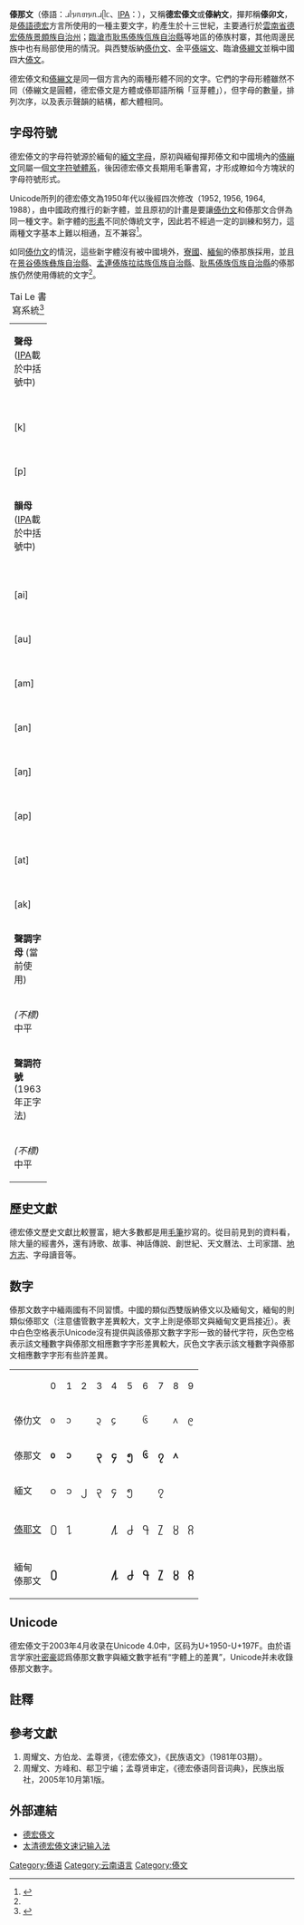 {{Infobox WS
|name = 傣那文
|altname= ᥘᥣᥭᥰᥖᥭᥰᥘᥫᥴ
|type = [[元音附標文字|元音附標文字]]
|languages = [[德宏傣语|德宏傣语]]
|time = 13世纪至今
|fam1 = [[原始迦南字母|原始迦南字母]]
|fam2 = [[腓尼基字母|腓尼基字母]]
|fam3 = [[亚兰字母|亚兰字母]]
|fam4 = [[婆罗米文|婆罗米文]]
|fam5 = [[孟文|孟文]]
|fam6 = [[緬文|緬文]]
|unicode = [http://www.unicode.org/charts/PDF/U1950.pdf U+1950至U+197F]
|caption = 德宏傣文《[[比丘比喻经|比丘比喻经]]》。[[中国文字博物馆|中国文字博物馆]]藏。
|sample = 德宏傣文 比丘比喻经.JPG
|iso15924 = Tale
}}
{{Tai Le characters}}
'''傣那文'''（傣語：ᥘᥣᥭᥰᥖᥭᥰᥘᥫᥴ、[[IPA|IPA]]：{{IPA|laːi⁵⁵tai⁵⁵lə³⁵|}}），又稱'''德宏傣文'''或'''傣納文'''，撣邦稱'''傣卯文'''，是[[傣語|傣語]][[德宏|德宏]]方言所使用的一種主要文字，約產生於十三世紀，主要通行於[[雲南省|雲南省]][[德宏傣族景頗族自治州|德宏傣族景頗族自治州]]；[[臨滄市|臨滄市]][[耿馬傣族佤族自治縣|耿馬傣族佤族自治縣]]等地區的傣族村寨，其他周邊民族中也有局部使用的情況。與西雙版納[[傣仂文|傣仂文]]、金平[[傣端文|傣端文]]、臨滄[[傣綳文|傣綳文]]並稱中國四大[[傣文|傣文]]。

德宏傣文和[[傣繃文|傣繃文]]是同一個方言內的兩種形體不同的文字。它們的字母形體雖然不同（傣繃文是圓體，德宏傣文是方體或傣耶語所稱「豆芽體」），但字母的數量，排列次序，以及表示聲韻的結構，都大體相同。

==字母符號==
德宏傣文的字母符號源於緬甸的[[緬文字母|緬文字母]]，原初與緬甸撣邦傣文和中國境內的[[傣繃文|傣繃文]]同屬一個[[文字|文字]][[符號|符號]][[體系|體系]]，後因德宏傣文長期用毛筆書寫，才形成瞭如今方塊狀的字母符號形式。

Unicode所列的德宏傣文為1950年代以後經四次修改（1952, 1956, 1964, 1988），由中國政府推行的新字體，並且原初的計畫是要讓[[傣仂文|傣仂文]]和傣那文合併為同一種文字。新字體的[[形素|形素]]不同於傳統文字，因此若不經過一定的訓練和努力，這兩種文字基本上難以相通，互不兼容<ref name="Wharton">{{cite book |author1=David Wharton |title=Language, Orthography and Buddhist Manuscript Culture of the Tai Nuea - an apocryphal jātaka text in Mueang Sing, Laos. Chapter 4: Orthography |url=https://www.academia.edu/40578974/Language_Orthography_and_Buddhist_Manuscript_Culture_of_the_Tai_Nuea_an_apocryphal_j%C4%81taka_text_in_Mueang_Sing_Laos_Chapter_4_Orthography |access-date=2021-06-02 |archive-date=2021-02-04 |archive-url=https://web.archive.org/web/20210204080733/https://www.academia.edu/40578974/Language_Orthography_and_Buddhist_Manuscript_Culture_of_the_Tai_Nuea_an_apocryphal_j%C4%81taka_text_in_Mueang_Sing_Laos_Chapter_4_Orthography }}</ref>。

如同[[傣仂文|傣仂文]]的情況，這些新字體沒有被中國境外，[[寮國|寮國]]、[[緬甸|緬甸]]的傣那族採用，並且在[[景谷傣族彝族自治縣|景谷傣族彝族自治縣]]、[[孟連傣族拉祜族佤族自治縣|孟連傣族拉祜族佤族自治縣]]、[[耿馬傣族佤族自治縣|耿馬傣族佤族自治縣]]的傣那族仍然使用傳統的文字<ref name="Wharton"/>。

{| class="wikitable" style="border-collapse:collapse;background:#FFFFFF;text-align:center;"
|+ Tai Le 書寫系統<ref name="Multi">{{cite book|title=Multilingualism in China: The Politics of Writing Reforms for Minority Languages, 1949-2002|year=2003|first=Minglang|last=Zhou|publisher=De Gruyter|isbn=978-3110178968}}</ref>
|- bgcolor="LightGrey" style="text-align:left;"
| colspan="11" | '''聲母''' ([[國際音標|IPA]]載於中括號中)
|-
| {{large|ᥐ}}<br>[k] || {{large|ᥑ}}<br>[x] || {{large|ᥒ}}<br>[ŋ] || {{large|ᥓ}}<br>[ts] || {{large|ᥔ}}<br>[s] || {{large|ᥕ}}<br>[j] || {{large|ᥖ}}<br>[t] || {{large|ᥗ}}<br>[tʰ] || {{large|ᥘ}}<br>[l]
|-
| {{large|ᥙ}}<br>[p] || {{large|ᥚ}}<br>[pʰ] || {{large|ᥛ}}<br>[m] || {{large|ᥜ}}<br>[f] || {{large|ᥝ}}<br>[v] || {{large|ᥞ}}<br>[h] || {{large|ᥟ}}<br>[ʔ] || {{large|ᥠ}}<br>[kʰ] || {{large|ᥡ}}<br>[tsʰ] || style="width: 50px;" | {{large|ᥢ}}<br>[n]
|- bgcolor="LightGrey" style="text-align:left;"
| colspan="11" | '''韻母''' ([[國際音標|IPA]]載於中括號中)
|-
| style="width: 50px;" | || style="width: 50px;" | {{large|ᥣ}}<br>[a] || style="width: 50px;" | {{large|ᥤ}}<br>[i] || style="width: 50px;" | {{large|ᥥ}}<br>[e] || style="width: 50px;" | {{large|ᥦ}}<br>{{nobr|[ɛ], [ia]}} || style="width: 50px;" | {{large|ᥧ}}<br>[u] || style="width: 50px;" | {{large|ᥨᥝ}}<br>[o] || style="width: 50px;" | {{large|ᥩ}}<br>{{nobr|[ɔ], [ua]}} || style="width: 50px" | {{large|ᥪ}}<br>[ɯ] || {{large|ᥫ}}<br>[ə] || style="width: 50px;" | {{large|ᥬ}}<br>[aɯ]
|-
| {{large|ᥭ}}<br>[ai] || {{large|ᥣᥭ}}<br>[aːi]  || || || || {{large|ᥧᥭ}}<br>[ui] || {{large|ᥨᥭ}}<br>[oi] || {{large|ᥩᥭ}}<br>{{nobr|[ɔi]}} || {{large|ᥪᥭ}}<br>[ɯi] || {{large|ᥫᥭ}}<br>[əi]
|-
| {{large|-ᥝ}}<br>[au] || {{large|ᥣᥝ}}<br>[aːu] || {{large|ᥤᥝ}}<br>[iu] || {{large|ᥥᥝ}}<br>[eu] || {{large|ᥦᥝ}}<br>[ɛu] || || || || {{large|ᥪᥝ}}<br>[ɯu] || {{large|ᥫᥝ}}<br>[əu]
|-
| {{large|-ᥛ}}<br>[am] || {{large|ᥣᥛ}}<br>[aːm] || {{large|ᥤᥛ}}<br>[im] || {{large|ᥥᥛ}}<br>[em] || {{large|ᥦᥛ}}<br>[ɛm] || {{large|ᥧᥛ}}<br>[um] || {{large|ᥨᥛ}}<br>[om] || {{large|ᥩᥛ}}<br>[ɔm] || {{large|ᥪᥛ}}<br>[ɯm] || {{large|ᥫᥛ}}<br>[əm]
|-
| {{large|-ᥢ}}<br>[an] || {{large|ᥣᥢ}}<br>[aːn] || {{large|ᥤᥢ}}<br>[in] || {{large|ᥥᥢ}}<br>[en] || {{large|ᥦᥢ}}<br>[ɛn] || {{large|ᥧᥢ}}<br>[un] || {{large|ᥨᥢ}}<br>[on] || {{large|ᥩᥢ}}<br>[ɔn] || {{large|ᥪᥢ}}<br>[ɯn] || {{large|ᥫᥢ}}<br>[ən]
|-
| {{large|-ᥒ}}<br>[aŋ] || {{large|ᥣᥒ}}<br>[aːŋ] || {{large|ᥤᥒ}}<br>[iŋ] || {{large|ᥥᥒ}}<br>[eŋ] || {{large|ᥦᥒ}}<br>[ɛŋ] || {{large|ᥧᥒ}}<br>[uŋ] || {{large|ᥨᥒ}}<br>[oŋ] || {{large|ᥩᥒ}}<br>[ɔŋ] || {{large|ᥪᥒ}}<br>[ɯŋ] || {{large|ᥫᥒ}}<br>[əŋ]
|-
| {{large|-ᥙ}}<br>[ap] || {{large|ᥣᥙ}}<br>[aːp] || {{large|ᥤᥙ}}<br>[ip] || {{large|ᥥᥙ}}<br>[ep] || {{large|ᥦᥙ}}<br>[ɛp] || {{large|ᥧᥙ}}<br>[up] || {{large|ᥨᥙ}}<br>[op] || {{large|ᥩᥙ}}<br>[ɔp] || {{large|ᥪᥙ}}<br>[ɯp] || {{large|ᥫᥙ}}<br>[əp]
|-
| {{large|-ᥖ}}<br>[at] || {{large|ᥣᥖ}}<br>[aːt] || {{large|ᥤᥖ}}<br>[it] || {{large|ᥥᥖ}}<br>[et] || {{large|ᥦᥖ}}<br>[ɛt] || {{large|ᥧᥖ}}<br>[ut] || {{large|ᥨᥖ}}<br>[ot] || {{large|ᥩᥖ}}<br>[ɔt] || {{large|ᥪᥖ}}<br>[ɯt] || {{large|ᥫᥖ}}<br>[ət]
|-
| {{large|-ᥐ}}<br>[ak] || {{large|ᥣᥐ}}<br>[aːk] || {{large|ᥤᥐ}}<br>[ik] || {{large|ᥥᥐ}}<br>[ek] || {{large|ᥦᥐ}}<br>[ɛk] || {{large|ᥧᥐ}}<br>[uk] || {{large|ᥨᥐ}}<br>[ok] || {{large|ᥩᥐ}}<br>[ɔk] || {{large|ᥪᥐ}}<br>[ɯk] || {{large|ᥫᥐ}}<br>[ək]
|- bgcolor="LightGrey" style="text-align:left;"
| colspan="11" | '''聲調字母''' (當前使用)
|-
| colspan="2" | ''(不標)''<br>中平 || colspan="2" | {{large|ᥰ}}<br>高平 || colspan="2" | {{large|ᥱ}}<br>低平 || colspan="2" | {{large|ᥲ}}<br>中降 || colspan="2" | {{large|ᥳ}}<br>高降 || {{large|ᥴ}}<br>中昇
|- bgcolor="LightGrey" style="text-align:left;"
| colspan="11" | '''聲調符號''' (1963年正字法)
|-
| colspan="2" | ''(不標)''<br>中平 || colspan="2" | {{large|◌̈}}<br>高平 || colspan="2" | {{large|◌̌}}<br>低平 || colspan="2" | {{large|◌̀}}<br>中降 || colspan="2" | {{large|◌̇}}<br>高降 || {{large|◌́}}<br>中昇
|}

==歷史文獻==
德宏傣文歷史文獻比較豐富，絕大多數都是用[[毛筆|毛筆]]抄寫的。從目前見到的資料看，除大量的經書外，還有詩歌、故事、神話傳說、創世紀、天文曆法、土司家譜、[[地方志|地方志]]、字母讀音等。

==数字==
傣那文数字中緬兩國有不同習慣。中國的類似西雙版納傣文以及緬甸文，緬甸的則類似傣耶文（注意儘管數字差異較大，文字上則是傣耶文與緬甸文更爲接近）。表中白色空格表示Unicode沒有提供與該傣那文數字字形一致的替代字符，灰色空格表示該文種數字與傣那文相應數字字形差異較大，灰色文字表示該文種數字與傣那文相應數字字形有些許差異。

{| class="wikitable"
|  || 0 || 1 || 2 || 3 || 4 || 5 || 6 || 7 || 8 || 9
|-
| 傣仂文 || ᧐ || ᧑ ||bgcolor="#CCCCCC" |   || ᧓ || ᧔ ||bgcolor="#CCCCCC" |   || ᧖ ||bgcolor="#CCCCCC" |   || ᧘ ||bgcolor="#CCCCCC" | ᧙
|-
| 傣那文 ||'''᧐'''||'''᧑'''|| {{反轉|'''ᥨ'''|D=X}} ||'''၃'''||'''၄'''||'''၅'''||'''᧖'''||'''၇'''||'''᧘'''|| '''{{反轉|᧖|D=Y}}'''
|-
| 緬文 || ၀ || ၁ ||bgcolor="#CCCCCC" | ၂ || ၃ || ၄ || ၅ ||bgcolor="#CCCCCC" |   || ၇ ||bgcolor="#CCCCCC" |   ||bgcolor="#CCCCCC" |   
|-
| [[傣綳文|傣耶文]] || ႐ || bgcolor="#CCCCCC" | ႑ || bgcolor="#CCCCCC" |   || bgcolor="#CCCCCC" |   || bgcolor="#CCCCCC" | ႔ || bgcolor="#CCCCCC" | ႕ || bgcolor="#CCCCCC" | ႖ || ႗ || ႘ || ႙
|-
| 緬甸<BR>傣那文 ||'''႐'''||  ||  ||  ||'''႔'''||'''႕'''||'''႖'''||'''႗'''||'''႘'''||'''႙'''
|}

==Unicode==
德宏傣文于2003年4月收录在Unicode 4.0中，区码为U+1950-U+197F。由於语言学家[[叶密豪|叶密豪]]認爲傣那文數字與緬文數字衹有“字體上的差異”，Unicode并未收錄傣那文數字。
{{Unicode chart Tai Le}}

==註釋==
{{Reflist|2}}

== 參考文獻 ==
{{refbegin}}
#周耀文、方伯龙、孟尊贤，《德宏傣文》，《民族语文》（1981年03期）。
#周耀文、方峰和、郗卫宁编；孟尊贤审定，《德宏傣语同音词典》，民族出版社，2005年10月第1版。
{{refend}}

==外部連結==
* [http://www.cnki.com.cn/Article/CJFDTotal-MZYW198103012.htm 德宏傣文] {{Wayback|url=http://www.cnki.com.cn/Article/CJFDTotal-MZYW198103012.htm |date=20201222061754 }}
* [https://web.archive.org/web/20150926021042/http://abkai.net/core/zh/tai/tai-le-keyboard/ 太清德宏傣文速记输入法]

{{傣族}}

[[Category:傣语|Category:傣语]]
[[Category:云南语言|Category:云南语言]]
[[Category:傣文|Category:傣文]]